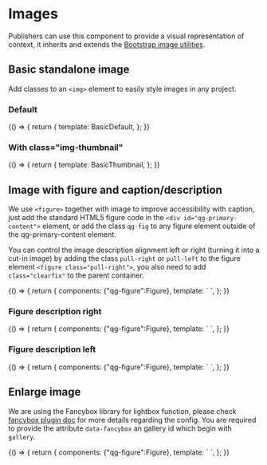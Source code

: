 

<Meta title="Components/UI/ImageVue" />

# Images

Publishers can use this component to provide a visual representation of context, it inherits and extends the [Bootstrap image utilities](https://getbootstrap.com/docs/3.4/css/#images).

## Basic standalone image

Add classes to an `<img>` element to easily style images in any project.

### Default

<Canvas withSource="open">
  <Story name="BasicDefault">
    {() => {
      return {
        template: BasicDefault,
      };
    }}
  </Story>
</Canvas>

### With class="img-thumbnail"

<Canvas withSource="open">
  <Story name="BasicThumbnail">
    {() => {
      return {
        template: BasicThumbnail,
      };
    }}
  </Story>
</Canvas>

## Image with figure and caption/description

We use `<figure>` together with image to improve accessibility with caption, just add the standard HTML5 figure code in the `<div id="qg-primary-content">` element, or add the class `qg-fig` to any figure element outside of the qg-primary-content element.

You can control the image description alignment left or right (turning it into a cut-in image) by adding the class `pull-right` or `pull-left` to the figure element `<figure class="pull-right">`, 
you also need to add `class="clearfix"` to the parent container.

<Canvas withSource="open">
  <Story name="FigureDefault">
    {() => {
      return {
        components: {"qg-figure":Figure},
        template: `
          <qg-figure 
            src="https://via.placeholder.com/300.png/ccc/ccc" 
            alt="image_description"
            caption="Caption text here"
            credits="Figure credits here"
            description="Lorem ipsum dolor sit amet, consectetur adipiscing elit, sed do eiusmod tempor incididunt ut labore
et dolore magna aliqua."
          />
        `,
      };
    }}
  </Story>
</Canvas>

### Figure description right

<Canvas withSource="open">
  <Story name="FigureDescriptionRight">
    {() => {
      return {
        components: {"qg-figure":Figure},
        template: `
          <qg-figure 
            src="https://via.placeholder.com/300.png/ccc/ccc" 
            alt="image_description"
            caption="Caption text here"
            credits="Figure credits here"
            description="Lorem ipsum dolor sit amet, consectetur adipiscing elit, sed do eiusmod tempor incididunt ut labore
et dolore magna aliqua."
            imgAlign="right"
          />
        `,
      };
    }}
  </Story>
</Canvas>

### Figure description left

<Canvas withSource="open">
  <Story name="FigureDescriptionLeft">
    {() => {
      return {
        components: {"qg-figure":Figure},
        template: `
          <qg-figure 
            src="https://via.placeholder.com/300.png/ccc/ccc" 
            alt="image_description"
            caption="Caption text here"
            credits="Figure credits here"
            description="Lorem ipsum dolor sit amet, consectetur adipiscing elit, sed do eiusmod tempor incididunt ut labore
et dolore magna aliqua."
            imgAlign="left"
          />
        `,
      };
    }}
  </Story>
</Canvas>

## Enlarge image

We are using the Fancybox library for lightbox function, please check [fancybox plugin doc](http://fancyapps.com/fancybox/) for more details regarding the config.
You are required to provide the attribute `data-fancybox` an gallery id which begin with `gallery`.

<Canvas withSource="open">
  <Story name="Enlarge">
    {() => {
      return {
        components: {"qg-figure":Figure},
        template: `
          <qg-figure 
            src="https://picsum.photos/id/237/500/200" 
            alt="image_description"
            caption="Caption text here"
            credits="Figure credits here"
            imgAlign="left"
            enlargeSrc="https://picsum.photos/id/237/1200/700"
            fancyboxId="gallery_id"
          />
        `,
      };
    }}
  </Story>
</Canvas>

<ArgsTable of={Figure} />